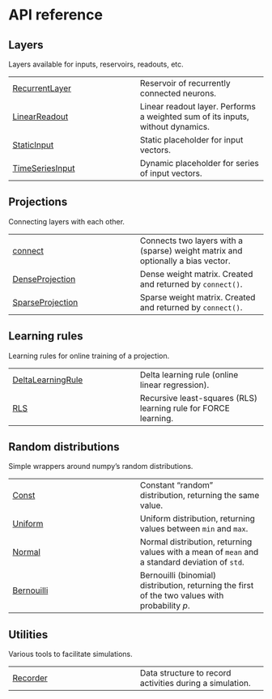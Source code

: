 # API reference

## Layers

Layers available for inputs, reservoirs, readouts, etc.

| | |
| --- | --- |
| [RecurrentLayer](RecurrentLayer.qmd#water_tank.RecurrentLayer) | Reservoir of recurrently connected neurons. |
| [LinearReadout](LinearReadout.qmd#water_tank.LinearReadout) | Linear readout layer. Performs a weighted sum of its inputs, without dynamics. |
| [StaticInput](StaticInput.qmd#water_tank.StaticInput) | Static placeholder for input vectors. |
| [TimeSeriesInput](TimeSeriesInput.qmd#water_tank.TimeSeriesInput) | Dynamic placeholder for series of input vectors. |

## Projections

Connecting layers with each other.

| | |
| --- | --- |
| [connect](connect.qmd#water_tank.connect) | Connects two layers with a (sparse) weight matrix and optionally a bias vector.  |
| [DenseProjection](DenseProjection.qmd#water_tank.DenseProjection) | Dense weight matrix. Created and returned by `connect()`. |
| [SparseProjection](SparseProjection.qmd#water_tank.SparseProjection) | Sparse weight matrix.  Created and returned by `connect()`. |

## Learning rules

Learning rules for online training of a projection.

| | |
| --- | --- |
| [DeltaLearningRule](DeltaLearningRule.qmd#water_tank.DeltaLearningRule) | Delta learning rule (online linear regression). |
| [RLS](RLS.qmd#water_tank.RLS) | Recursive least-squares (RLS) learning rule for FORCE learning. |

## Random distributions

Simple wrappers around numpy's random distributions.

| | |
| --- | --- |
| [Const](Const.qmd#water_tank.Const) | Constant "random" distribution, returning the same value. |
| [Uniform](Uniform.qmd#water_tank.Uniform) | Uniform distribution, returning values between `min` and `max`. |
| [Normal](Normal.qmd#water_tank.Normal) | Normal distribution, returning values with a mean of `mean` and a standard deviation of `std`. |
| [Bernouilli](Bernouilli.qmd#water_tank.Bernouilli) | Bernouilli (binomial) distribution, returning the first of the two values with probability $p$. |

## Utilities

Various tools to facilitate simulations.

| | |
| --- | --- |
| [Recorder](Recorder.qmd#water_tank.Recorder) | Data structure to record activities during a simulation. |